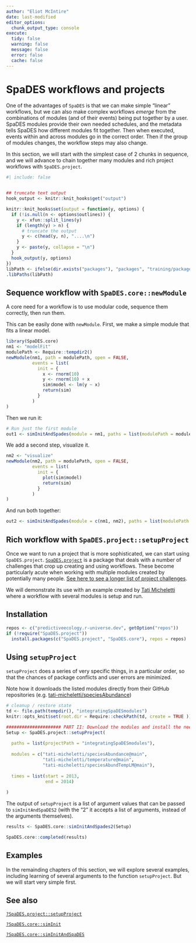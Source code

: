 ```yaml
---
author: "Eliot McIntire"
date: last-modified
editor_options:
  chunk_output_type: console
execute:
  tidy: false
  warning: false
  message: false
  error: false
  cache: false
---
```


# SpaDES workflows and projects

One of the advantages of `SpaDES` is that we can make simple "linear" workflows, 
but we can also make complex workflows *emerge* from the
combinations of modules (and of their events) being put together by a
user. SpaDES modules provide their own needed schedules, and the metadata
tells SpaDES how different modules fit together. Then when executed, events
within and across modules go in the correct order. Then if the group of modules 
changes, the workflow steps may also change.

In this section, we will start with the simplest case of 2 chunks in sequence, and 
we will advance to chain together many modules and rich project workflows with `SpaDES.project`.


```r
#| include: false


## truncate text output
hook_output <- knitr::knit_hooks$get("output")

knitr::knit_hooks$set(output = function(y, options) {
  if (!is.null(n <- options$outlines)) {
    y <- xfun::split_lines(y)
    if (length(y) > n) {
      # truncate the output
      y <- c(head(y, n), "....\n")
    }
    y <- paste(y, collapse = "\n")
  }
  hook_output(y, options)
})
libPath <- ifelse(dir.exists("packages"), "packages", "training/packages") # if run interactively vs knited
.libPaths(libPath)
```

## Sequence workflow with `SpaDES.core::newModule`

A core need for a workflow is to use modular code, sequence them correctly, then run them. 

This can be easily done with `newModule`. First, we make a simple module that fits a linear model.

```r
library(SpaDES.core)
nm1 <- "modelFit"
modulePath <- Require::tempdir2()
newModule(nm1, path = modulePath, open = FALSE,
          events = list(
            init = {
              x <- rnorm(10)
              y <- rnorm(10) + x
              sim$model <- lm(y ~ x)
              return(sim)
            }
          )
)
```

Then we run it:

```r
# Run just the first module
out1 <- simInitAndSpades(module = nm1, paths = list(modulePath = modulePath))
```

We add a second step, visualize it.
```r
nm2 <- "visualize"
newModule(nm2, path = modulePath, open = FALSE,
          events = list(
            init = {
              plot(sim$model)
              return(sim)
            }
          )
)
```

And run both together:
```r
out2 <- simInitAndSpades(module = c(nm1, nm2), paths = list(modulePath = modulePath))
```


## Rich workflow with `SpaDES.project::setupProject`

Once we want to run a project that is more sophisticated, we can start using `SpaDES.project`.
[`SpaDES.project`](https://spades-project.predictiveecology.org/) is a
package that deals with a number of challenges that crop up creating and
using workflows. These become particularly acute when working with
multiple modules created by potentially many people. [See here to see a
longer list of project
challenges](https://spades-project.predictiveecology.org/#project-challenges).

We will demonstrate its use with an example created by [Tati
Micheletti](https://github.com/tati-micheletti/Micheletti_SpaDES/blob/main/demo.R)
where a workflow with several modules is setup and run.

## Installation

```r
repos <- c("predictiveecology.r-universe.dev", getOption("repos"))
if (!require("SpaDES.project"))
  install.packages(c("SpaDES.project", "SpaDES.core"), repos = repos)
```

## Using `setupProject`

`setupProject` does a series of very specific things, in a particular
order, so that the chances of package conflicts and user errors are
minimized.

Note how it downloads the listed modules directly from their GitHub
repositories (e.g.
[tati-micheletti/speciesAbundance](https://github.com/tati-micheletti/speciesAbundance))


```r
# cleanup / restore state
td <- file.path(tempdir(), "integratingSpaDESmodules")
knitr::opts_knit$set(root.dir = Require::checkPath(td, create = TRUE ))
```

```r
##################### PART II: Download the modules and install the needed packages
Setup <- SpaDES.project::setupProject(
  
  paths = list(projectPath = "integratingSpaDESmodules"),
  
  modules = c("tati-micheletti/speciesAbundance@main",
              "tati-micheletti/temperature@main",
              "tati-micheletti/speciesAbundTempLM@main"),
  
  times = list(start = 2013,
               end = 2014)
  
)
```

The output of `setupProject` is a list of argument values that can be
passed to `simInitAndSpaDES2` (with the "2" it accepts a list of arguments, instead of the arguments themselves). 


```r
results <- SpaDES.core::simInitAndSpades2(Setup)
```

```r
SpaDES.core::completed(results)
```

## Examples

In the remainding chapters of this section, we will explore several examples, including learning of several arguments to the function `setupProject`. But we will start very simple first.

## See also

[`?SpaDES.project::setupProject`](https://spades-project.predictiveecology.org/reference/setupProject.html)

[`?SpaDES.core::simInit`](https://rdrr.io/cran/SpaDES.core/man/simInit.html)

[`?SpaDES.core::simInitAndSpaDES`](https://rdrr.io/cran/SpaDES.core/man/simInitAndSpaDES.html)
